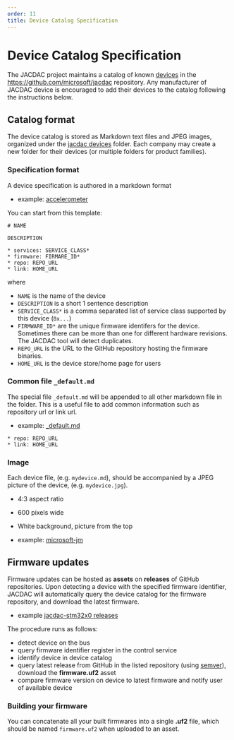 ---
order: 11
title: Device Catalog Specification
---


# Device Catalog Specification

The JACDAC project maintains a catalog of known [devices](/devices)
in the https://github.com/microsoft/jacdac repository. 
Any manufacturer of JACDAC device is encouraged to add their devices 
to the catalog following the instructions below.

<DeviceSpecificationList count={8} shuffle={true} />

## Catalog format

The device catalog is stored as Markdown text files and JPEG images, organized under the [jacdac devices](https://github.com/microsoft/jacdac/tree/main/devices) folder.
Each company may create a new folder for their devices (or multiple folders for product families).

### Specification format

A device specification is authored in a markdown format 

* example: [accelerometer](https://github.com/microsoft/jacdac/blob/main/devices/microsoft-jm/acc.md)

You can start from this template:

```
# NAME

DESCRIPTION

* services: SERVICE_CLASS*
* firmware: FIRMARE_ID*
* repo: REPO_URL
* link: HOME_URL
```

where 
* ``NAME`` is the name of the device
* ``DESCRIPTION`` is a short 1 sentence description
* ``SERVICE_CLASS*`` is a comma separated list of service class supported by this device (``0x...``)
* ``FIRMWARE_ID*`` are the unique firmware identifers for the device. Sometimes there can be more than one for different hardware
   revisions. The JACDAC tool will detect duplicates.
* ``REPO_URL`` is the URL to the GitHub repository hosting the firmware binaries.
* ``HOME_URL`` is the device store/home page for users

<RandomGenerator firmware={true} />

### Common file ``_default.md``

The special file ``_default.md`` will be appended to all other markdown file in the folder. This is a useful file to add common information
such as repository url or link url.

* example: [_default.md](https://github.com/microsoft/jacdac/blob/main/devices/microsoft-jm/_default.md)

```
* repo: REPO_URL
* link: HOME_URL
```

### Image

Each device file, (e.g. ``mydevice.md``), should be accompanied by a JPEG picture of the device, (e.g. ``mydevice.jpg``).
* 4:3 aspect ratio
* 600 pixels wide
* White background, picture from the top

* example: [microsoft-jm](https://github.com/microsoft/jacdac/tree/main/devices/microsoft-jm)

## Firmware updates

Firmware updates can be hosted as **assets** on **releases** of GitHub repositories.
Upon detecting a device with the specified firmware identifier, 
JACDAC will automatically query the device catalog for the firmware repository, and download the latest firmware.

* example [jacdac-stm32x0 releases](https://github.com/microsoft/jacdac-stm32x0/releases)

The procedure runs as follows:
* detect device on the bus
* query firmware identifier register in the control service
* identify device in device catalog
* query latest release from GitHub in the listed repository (using [semver](https://semver.org/)), download the **firmware.uf2** asset
* compare firmware version on device to latest firmware and notify user of available device

### Building your firmware

You can concatenate all your built firmwares into a single **.uf2** file, which should be named ``firmware.uf2`` when uploaded to an asset.